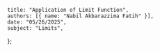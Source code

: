     title: "Application of Limit Function",
    authors: [{ name: "Nabil Akbarazzima Fatih" }],
    date: "05/26/2025",
    subject: "Limits",
};